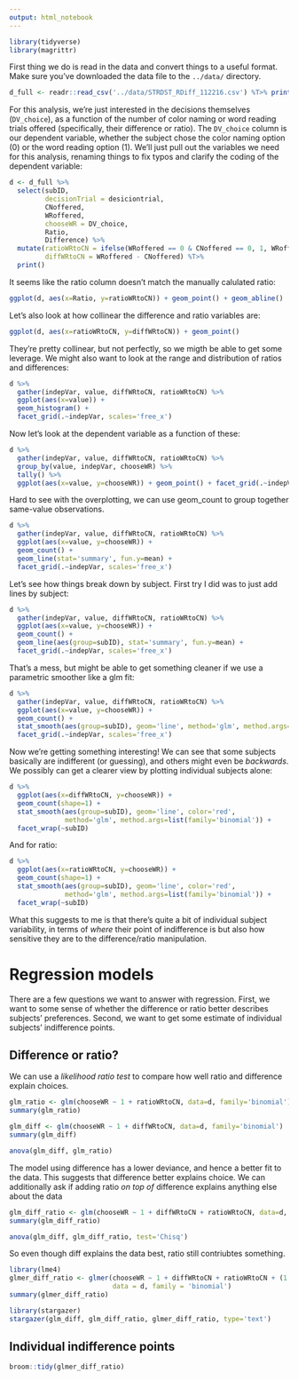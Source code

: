 ```yaml
---
output: html_notebook
---
```


```r

library(tidyverse)
library(magrittr)
```

First thing we do is read in the data and convert things to a useful format.  Make sure you've downloaded the data file to the `../data/` directory.

```r
d_full <- readr::read_csv('../data/STRDST_RDiff_112216.csv') %T>% print()
```

For this analysis, we're just interested in the decisions themselves (`DV_choice`), as a function of the number of color naming or word reading trials offered (specifically, their difference or ratio).  The `DV_choice` column is our dependent variable, whether the subject chose the color naming option (0) or the word reading option (1).  We'll just pull out the variables we need for this analysis, renaming things to fix typos and clarify the coding of the dependent variable:

```r

d <- d_full %>%
  select(subID,
         decisionTrial = desiciontrial,
         CNoffered,
         WRoffered,
         chooseWR = DV_choice,
         Ratio,
         Difference) %>%
  mutate(ratioWRtoCN = ifelse(WRoffered == 0 & CNoffered == 0, 1, WRoffered / CNoffered),
         diffWRtoCN = WRoffered - CNoffered) %T>%
  print()

```

It seems like the ratio column doesn't match the manually calulated ratio:

```r

ggplot(d, aes(x=Ratio, y=ratioWRtoCN)) + geom_point() + geom_abline()

```

Let's also look at how collinear the difference and ratio variables are:

```r

ggplot(d, aes(x=ratioWRtoCN, y=diffWRtoCN)) + geom_point()

```
They're pretty collinear, but not perfectly, so we migth be able to get some leverage.  We might also want to look at the range and distribution of ratios and differences:

```r

d %>%
  gather(indepVar, value, diffWRtoCN, ratioWRtoCN) %>%
  ggplot(aes(x=value)) +
  geom_histogram() +
  facet_grid(.~indepVar, scales='free_x')

```


Now let's look at the dependent variable as a function of these:

```r

d %>%
  gather(indepVar, value, diffWRtoCN, ratioWRtoCN) %>%
  group_by(value, indepVar, chooseWR) %>%
  tally() %>%
  ggplot(aes(x=value, y=chooseWR)) + geom_point() + facet_grid(.~indepVar)

```

Hard to see with the overplotting, we can use geom_count to group together same-value observations.

```r

d %>%
  gather(indepVar, value, diffWRtoCN, ratioWRtoCN) %>%
  ggplot(aes(x=value, y=chooseWR)) +
  geom_count() +
  geom_line(stat='summary', fun.y=mean) +
  facet_grid(.~indepVar, scales='free_x')

```

Let's see how things break down by subject.  First try I did was to just add lines by subject:

```r

d %>%
  gather(indepVar, value, diffWRtoCN, ratioWRtoCN) %>%
  ggplot(aes(x=value, y=chooseWR)) +
  geom_count() +
  geom_line(aes(group=subID), stat='summary', fun.y=mean) +
  facet_grid(.~indepVar, scales='free_x')

```

That's a mess, but might be able to get something cleaner if we use a parametric smoother like a glm fit:

```r

d %>%
  gather(indepVar, value, diffWRtoCN, ratioWRtoCN) %>%
  ggplot(aes(x=value, y=chooseWR)) +
  geom_count() +
  stat_smooth(aes(group=subID), geom='line', method='glm', method.args=list(family='binomial')) +
  facet_grid(.~indepVar, scales='free_x')

```

Now we're getting something interesting!  We can see that some subjects basically are indifferent (or guessing), and others might even be _backwards_.  We possibly can get a clearer view by plotting individual subjects alone:

```r

d %>%
  ggplot(aes(x=diffWRtoCN, y=chooseWR)) +
  geom_count(shape=1) +
  stat_smooth(aes(group=subID), geom='line', color='red',
              method='glm', method.args=list(family='binomial')) +
  facet_wrap(~subID)

```

And for ratio:

```r

d %>%
  ggplot(aes(x=ratioWRtoCN, y=chooseWR)) +
  geom_count(shape=1) +
  stat_smooth(aes(group=subID), geom='line', color='red',
              method='glm', method.args=list(family='binomial')) +
  facet_wrap(~subID)
```

What this suggests to me is that there's quite a bit of individual subject variability, in terms of _where_ their point of indifference is but also how sensitive they are to the difference/ratio manipulation.

# Regression models

There are a few questions we want to answer with regression.  First, we want to some sense of whether the difference or ratio better describes subjects' preferences.  Second, we want to get some estimate of individual subjects' indifference points.

## Difference or ratio?

We can use a _likelihood ratio test_ to compare how well ratio and difference explain choices.

```r

glm_ratio <- glm(chooseWR ~ 1 + ratioWRtoCN, data=d, family='binomial')
summary(glm_ratio)

```

```r
glm_diff <- glm(chooseWR ~ 1 + diffWRtoCN, data=d, family='binomial')
summary(glm_diff)
```

```r
anova(glm_diff, glm_ratio)
```

The model using difference has a lower deviance, and hence a better fit to the data.  This suggests that difference better explains choice.  We can additionally ask if adding ratio _on top of_ difference explains anything else about the data

```r
glm_diff_ratio <- glm(chooseWR ~ 1 + diffWRtoCN + ratioWRtoCN, data=d, family='binomial')
summary(glm_diff_ratio)
```
```r
anova(glm_diff, glm_diff_ratio, test='Chisq')
```

So even though diff explains the data best, ratio still contriubtes something.

```r
library(lme4)
glmer_diff_ratio <- glmer(chooseWR ~ 1 + diffWRtoCN + ratioWRtoCN + (1 + diffWRtoCN | subID),
                          data = d, family = 'binomial')
summary(glmer_diff_ratio)
```

```r
library(stargazer)
stargazer(glm_diff, glm_diff_ratio, glmer_diff_ratio, type='text')
```

## Individual indifference points

```r

broom::tidy(glmer_diff_ratio)

```

